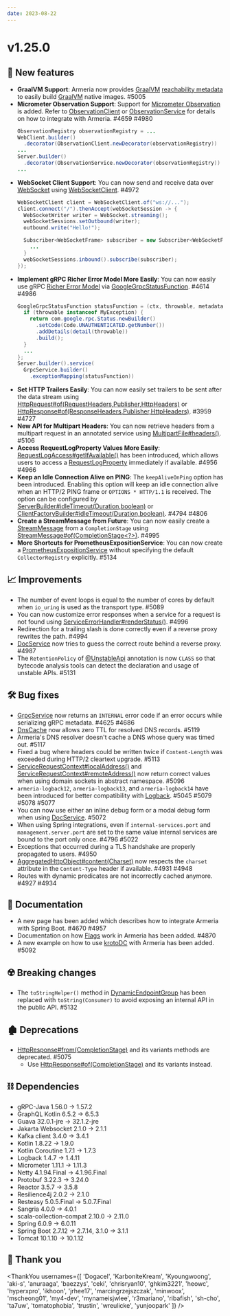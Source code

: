 ```yaml
---
date: 2023-08-22
---
```


# v1.25.0

## 🌟 New features

- **GraalVM Support**: Armeria now provides [GraalVM](https://www.graalvm.org/)
  [reachability metadata](https://www.graalvm.org/latest/reference-manual/native-image/metadata/) to easily build
  [GraalVM](https://www.graalvm.org/) native images. #5005
- **Micrometer Observation Support**: Support for [Micrometer Observation](https://micrometer.io/docs/observation) is added.
  Refer to [ObservationClient](type) or [ObservationService](type) for details on how to integrate with Armeria.  #4659 #4980
  ```java
  ObservationRegistry observationRegistry = ...
  WebClient.builder()
    .decorator(ObservationClient.newDecorator(observationRegistry))
  ...
  Server.builder()
    .decorator(ObservationService.newDecorator(observationRegistry))
  ...
  ```
- **WebSocket Client Support**: You can now send and receive data over [WebSocket](https://en.wikipedia.org/wiki/WebSocket)
  using [WebSocketClient](type). #4972
  ```java
  WebSocketClient client = WebSocketClient.of("ws://...");
  client.connect("/").thenAccept(webSocketSession -> {
    WebSocketWriter writer = WebSocket.streaming();
    webSocketSessions.setOutbound(writer);
    outbound.write("Hello!");

    Subscriber<WebSocketFrame> subscriber = new Subscriber<WebSocketFrame>() {
      ...
    }
    webSocketSessions.inbound().subscribe(subscriber);
  });
  ```
- **Implement gRPC Richer Error Model More Easily**: You can now easily use gRPC
  [Richer Error Model](https://grpc.io/docs/guides/error/#richer-error-model) via [GoogleGrpcStatusFunction](type). #4614 #4986
  ```java
  GoogleGrpcStatusFunction statusFunction = (ctx, throwable, metadata) -> {
    if (throwable instanceof MyException) {
      return com.google.rpc.Status.newBuilder()
        .setCode(Code.UNAUTHENTICATED.getNumber())
        .addDetails(detail(throwable))
        .build();
    }
    ...
  };
  Server.builder().service(
    GrpcService.builder()
      .exceptionMapping(statusFunction))
  ```
- **Set HTTP Trailers Easily**: You can now easily set trailers to be sent after the data stream using
  [HttpRequest#of(RequestHeaders,Publisher,HttpHeaders)](type) or
  [HttpResponse#of(ResponseHeaders,Publisher,HttpHeaders)](type). #3959 #4727
- **New API for Multipart Headers**: You can now retrieve headers from a multipart request in an annotated service
  using [MultipartFile#headers()](type). #5106
- **Access RequestLogProperty Values More Easily**: [RequestLogAccess#getIfAvailable()](type)
  has been introduced, which allows users to access a [RequestLogProperty](type) immediately if available. #4956 #4966
- **Keep an Idle Connection Alive on PING**: The `keepAliveOnPing` option has been introduced. Enabling this option will keep
  an idle connection alive when an HTTP/2 PING frame or `OPTIONS * HTTP/1.1` is received. The option can be configured
  by [ServerBuilder#idleTimeout(Duration,boolean)](type) or [ClientFactoryBuilder#idleTimeout(Duration,boolean)](type). #4794 #4806
- **Create a StreamMessage from Future**: You can now easily create a [StreamMessage](type) from a `CompletionStage`
  using [StreamMessage#of(CompletionStage\<?\>)](type). #4995
- **More Shortcuts for PrometheusExpositionService**: You can now create a [PrometheusExpositionService](type) without
  specifying the default `CollectorRegistry` explicitly. #5134

## 📈 Improvements

- The number of event loops is equal to the number of cores by default when `io_uring` is used as the transport type. #5089
- You can now customize error responses when a service for a request is not found
  using [ServiceErrorHandler#renderStatus()](type). #4996
- Redirection for a trailing slash is done correctly even if a reverse proxy rewrites the path. #4994
- [DocService](type) now tries to guess the correct route behind a reverse proxy. #4987
- The `RetentionPolicy` of [@UnstableApi](type) annotation is now `CLASS` so that
  bytecode analysis tools can detect the declaration and usage of unstable APIs. #5131

## 🛠️ Bug fixes

- [GrpcService](type) now returns an `INTERNAL` error code if an error occurs while serializing gRPC metadata. #4625 #4686
- [DnsCache](type) now allows zero TTL for resolved DNS records. #5119
- Armeria's DNS resolver doesn't cache a DNS whose query was timed out. #5117
- Fixed a bug where headers could be written twice if `Content-Length` was exceeded during HTTP/2 cleartext upgrade. #5113
- [ServiceRequestContext#localAddress()](type) and [ServiceRequestContext#remoteAddress()](type) now return
  correct values when using domain sockets in abstract namespace. #5096
- `armeria-logback12`, `armeria-logback13`, and `armeria-logback14` have been introduced for better
  compatibility with [Logback](https://logback.qos.ch/). #5045 #5079 #5078 #5077
- You can now use either an inline debug form or a modal debug form when using [DocService](type). #5072
- When using Spring integrations, even if `internal-services.port` and `management.server.port`
  are set to the same value internal services are bound to the port only once. #4796 #5022
- Exceptions that occurred during a TLS handshake are properly propagated to users. #4950
- [AggregatedHttpObject#content(Charset)](type) now respects the `charset` attribute in the
  `Content-Type` header if available. #4931  #4948
- Routes with dynamic predicates are not incorrectly cached anymore. #4927 #4934

## 📃 Documentation

- A new page has been added which describes how to integrate Armeria with Spring Boot. #4670 #4957
- Documentation on how [Flags](type) work in Armeria has been added. #4870
- A new example on how to use [krotoDC](https://github.com/mscheong01/krotoDC) with Armeria has been added. #5092

## ☢️ Breaking changes

- The `toStringHelper()` method in [DynamicEndpointGroup](type) has been replaced
  with `toString(Consumer)` to avoid exposing an internal API in the public API. #5132

## 🏚️ Deprecations

- [HttpResponse#from(CompletionStage)](type) and its variants methods are deprecated. #5075
  - Use [HttpResponse#of(CompletionStage)](type) and its variants instead.

## ⛓ Dependencies

- gRPC-Java 1.56.0 → 1.57.2
- GraphQL Kotlin 6.5.2 → 6.5.3
- Guava 32.0.1-jre → 32.1.2-jre
- Jakarta Websocket 2.1.0 → 2.1.1
- Kafka client 3.4.0 → 3.4.1
- Kotlin 1.8.22 → 1.9.0
- Kotlin Coroutine 1.7.1 → 1.7.3
- Logback 1.4.7 → 1.4.11
- Micrometer 1.11.1 → 1.11.3
- Netty 4.1.94.Final → 4.1.96.Final
- Protobuf 3.22.3 → 3.24.0
- Reactor 3.5.7 → 3.5.8
- Resilience4j 2.0.2 → 2.1.0
- Resteasy 5.0.5.Final → 5.0.7.Final
- Sangria 4.0.0 → 4.0.1
- scala-collection-compat 2.10.0 → 2.11.0
- Spring 6.0.9 → 6.0.11
- Spring Boot 2.7.12 → 2.7.14, 3.1.0 → 3.1.1
- Tomcat 10.1.10 → 10.1.12

## 🙇 Thank you

<ThankYou usernames={[
  'Dogacel',
  'KarboniteKream',
  'Kyoungwoong',
  'aki-s',
  'anuraaga',
  'baezzys',
  'ceki',
  'chrisryan10',
  'ghkim3221',
  'heowc',
  'hyperxpro',
  'ikhoon',
  'jrhee17',
  'marcingrzejszczak',
  'minwoox',
  'mscheong01',
  'my4-dev',
  'mynameisjwlee',
  'r3mariano',
  'ribafish',
  'sh-cho',
  'ta7uw',
  'tomatophobia',
  'trustin',
  'wreulicke',
  'yunjoopark'
]} />
